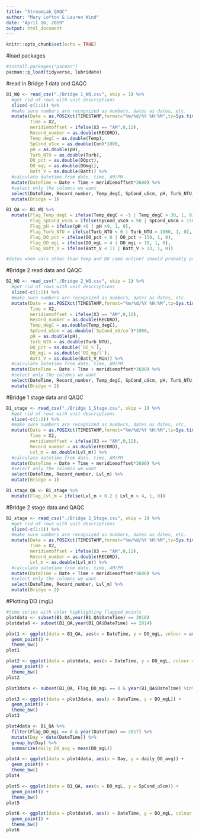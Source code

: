 ```yaml
---
title: "StreamLab_QAQC"
author: "Mary Lofton & Lauren Wind"
date: "April 16, 2019"
output: html_document
---
```


```r
knitr::opts_chunk$set(echo = TRUE)
```

#load packages
```r
#install.packages("pacman")
pacman::p_load(tidyverse, lubridate)
```

#read in Bridge 1 data and QAQC
```r
B1_WQ <- read_csv("./Bridge 1_WQ.csv", skip = 1) %>%
  #get rid of rows with unit descriptions
  slice(-c(1:2)) %>%
  #make sure numbers are recognized as numbers, dates as dates, etc.
  mutate(Date = as.POSIXct(TIMESTAMP,format="%m/%d/%Y %H:%M",tz=Sys.timezone()),
         Time = X2,
         meridiemoffset = ifelse(X3 == "AM",0,12),
         Record_number = as.double(RECORD),
         Temp_degC = as.double(Temp),
         SpCond_uScm = as.double(Con)*1000,
         pH = as.double(pH),
         Turb_NTU = as.double(Turb),
         DO_pct = as.double(DOpct),
         DO_mgL = as.double(DOmgl),
         Batt_V = as.double(Batt)) %>%
  #calculate datetime from date, time, AM/PM
  mutate(DateTime = Date + Time + meridiemoffset*3600) %>%
  #select only the columns we want
  select(DateTime, Record_number, Temp_degC, SpCond_uScm, pH, Turb_NTU, DO_pct, DO_mgL, Batt_V) %>%
  mutate(Bridge = 1)

B1_QA <- B1_WQ %>%
  mutate(Flag_Temp_degC = ifelse(Temp_degC < -5 | Temp_degC > 30, 1, 0),
         Flag_SpCond_uScm = ifelse(SpCond_uScm < 50 | SpCond_uScm > 1500, 1, 0),
         Flag_pH = ifelse(pH <6 | pH >9, 1, 0),
         Flag_Turb_NTU = ifelse(Turb_NTU < 0 | Turb_NTU > 1000, 1, 0), #Timpano et al. 2010
         Flag_DO_pct = ifelse(DO_pct < 0 | DO_pct > 150, 1, 0),
         Flag_DO_mgL = ifelse(DO_mgL < 4 | DO_mgL > 18, 1, 0),
         Flag_Batt_V = ifelse(Batt_V < 11 | Batt_V > 13, 1, 0))

#dates when vars other than temp and DO came online? should probably populate w/ NAs
```

#Bridge 2 read data and QAQC
```r

B2_WQ <- read_csv("./Bridge 2_WQ.csv", skip = 1) %>%
  #get rid of rows with unit descriptions
  slice(-c(1:2)) %>%
  #make sure numbers are recognized as numbers, dates as dates, etc.
  mutate(Date = as.POSIXct(TIMESTAMP,format="%m/%d/%Y %H:%M",tz=Sys.timezone()),
         Time = X2,
         meridiemoffset = ifelse(X3 == "AM",0,12),
         Record_number = as.double(RECORD),
         Temp_degC = as.double(Temp_degC),
         SpCond_uScm = as.double(`SpCond_mS/cm`)*1000,
         pH = as.double(pH),
         Turb_NTU = as.double(Turb_NTU),
         DO_pct = as.double(`DO_%`),
         DO_mgL = as.double(`DO_mg/l`),
         Batt_V = as.double(Batt_V_Min)) %>%
  #calculate datetime from date, time, AM/PM
  mutate(DateTime = Date + Time + meridiemoffset*3600) %>%
  #select only the columns we want
  select(DateTime, Record_number, Temp_degC, SpCond_uScm, pH, Turb_NTU, DO_pct, DO_mgL, Batt_V) %>%
  mutate(Bridge = 2)
```

#Bridge 1 stage data and QAQC
```r
B1_stage <- read_csv("./Bridge 1_Stage.csv", skip = 1) %>%
  #get rid of rows with unit descriptions
  slice(-c(1:2)) %>%
  #make sure numbers are recognized as numbers, dates as dates, etc.
  mutate(Date = as.POSIXct(TIMESTAMP,format="%m/%d/%Y %H:%M",tz=Sys.timezone()),
         Time = X2,
         meridiemoffset = ifelse(X3 == "AM",0,12),
         Record_number = as.double(RECORD),
         Lvl_m = as.double(Lvl_m)) %>%
  #calculate datetime from date, time, AM/PM
  mutate(DateTime = Date + Time + meridiemoffset*3600) %>%
  #select only the columns we want
  select(DateTime, Record_number, Lvl_m) %>%
  mutate(Bridge = 1)

B1_stage_QA <- B1_stage %>%
  mutate(Flag_Lvl_m = ifelse(Lvl_m < 0.2 | Lvl_m > 4, 1, 0))

```

#Bridge 2 stage data and QAQC
```r

B2_stage <- read_csv("./Bridge 2_Stage.csv", skip = 1) %>%
  #get rid of rows with unit descriptions
  slice(-c(1:2)) %>%
  #make sure numbers are recognized as numbers, dates as dates, etc.
  mutate(Date = as.POSIXct(TIMESTAMP,format="%m/%d/%Y %H:%M",tz=Sys.timezone()),
         Time = X2,
         meridiemoffset = ifelse(X3 == "AM",0,12),
         Record_number = as.double(RECORD),
         Lvl_m = as.double(Lvl_m)) %>%
  #calculate datetime from date, time, AM/PM
  mutate(DateTime = Date + Time + meridiemoffset*3600) %>%
  #select only the columns we want
  select(DateTime, Record_number, Lvl_m) %>%
  mutate(Bridge = 2)
```

#Plotting DO (mgL)
```r
#time series with color highlighting flagged points
plotdata <- subset(B1_QA,year(B1_QA$DateTime) == 2018)
plotdata6 <- subset(B1_QA,year(B1_QA$DateTime) == 2014)

plot1 <- ggplot(data = B1_QA, aes(x = DateTime, y = DO_mgL, colour = as.factor(Flag_DO_mgL))) +
  geom_point() +
  theme_bw()
plot1

plot2 <- ggplot(data = plotdata, aes(x = DateTime, y = DO_mgL, colour = as.factor(Flag_DO_mgL))) +
  geom_point() +
  theme_bw()
plot2

plot3data <- subset(B1_QA, Flag_DO_mgL == 0 & year(B1_QA$DateTime) %in% c(2015:2017) & month(B1_QA$DateTime) %in% c(2:5))

plot3 <- ggplot(data = plot3data, aes(x = DateTime, y = DO_mgL)) +
  geom_point() +
  theme_bw()
plot3

plot4data <- B1_QA %>% 
  filter(Flag_DO_mgL == 0 & year(DateTime) == 2017) %>%
  mutate(Day = date(DateTime)) %>%
  group_by(Day) %>%
  summarize(daily_DO_avg = mean(DO_mgL))

plot4 <- ggplot(data = plot4data, aes(x = Day, y = daily_DO_avg)) +
  geom_point() +
  theme_bw()
plot4

plot5 <- ggplot(data = B1_QA, aes(x = DO_mgL, y = SpCond_uScm)) +
  geom_point() +
  theme_bw()
plot5

plot6 <- ggplot(data = plotdata6, aes(x = DateTime, y = DO_mgL, colour = as.factor(Flag_DO_mgL))) +
  geom_point() +
  theme_bw()
plot6
```

